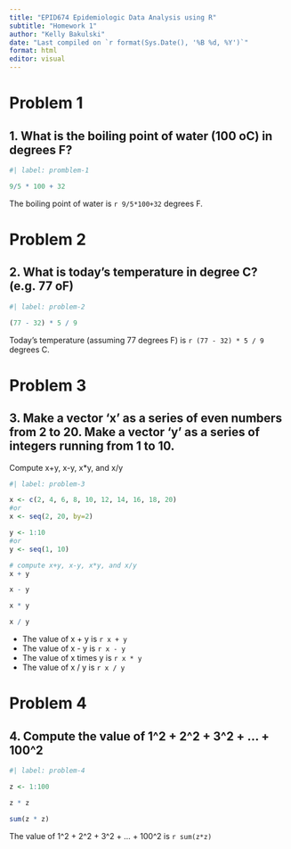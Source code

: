 ```yaml
---
title: "EPID674 Epidemiologic Data Analysis using R"
subtitle: "Homework 1"
author: "Kelly Bakulski"
date: "Last compiled on `r format(Sys.Date(), '%B %d, %Y')`"
format: html
editor: visual
---
```


# Problem 1

## 1. What is the boiling point of water (100 oC) in degrees F?

```r
#| label: promblem-1

9/5 * 100 + 32

```

The boiling point of water is `r 9/5*100+32` degrees F.

# Problem 2

## 2. What is today's temperature in degree C? (e.g. 77 oF)

```r
#| label: problem-2

(77 - 32) * 5 / 9 

```

Today’s temperature (assuming 77 degrees F) is `r (77 - 32) * 5 / 9` degrees C.

# Problem 3

## 3. Make a vector 'x' as a series of even numbers from 2 to 20. Make a vector 'y' as a series of integers running from 1 to 10.

Compute x+y, x-y, x\*y, and x/y

```r
#| label: problem-3

x <- c(2, 4, 6, 8, 10, 12, 14, 16, 18, 20)
#or 
x <- seq(2, 20, by=2)

y <- 1:10
#or
y <- seq(1, 10)

# compute x+y, x-y, x*y, and x/y
x + y

x - y

x * y

x / y

```

* The value of x + y is `r x + y`
* The value of x - y is `r x - y`
* The value of x times y is `r x * y`
* The value of x / y is `r x / y`

# Problem 4

## 4. Compute the value of 1\^2 + 2\^2 + 3\^2 + ... + 100\^2

```r
#| label: problem-4

z <- 1:100

z * z

sum(z * z)
```


The value of 1^2 + 2^2 + 3^2 + ... + 100^2 is `r sum(z*z)`
